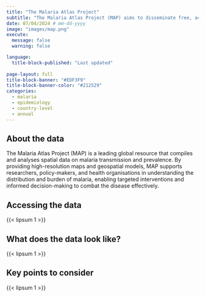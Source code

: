 ```yaml
---
title: "The Malaria Atlas Project"
subtitle: "The Malaria Atlas Project (MAP) aims to disseminate free, accurate and up-to-date geographical information on malaria and associated topics."
date: 07/04/2024 # mm-dd-yyyy
image: "images/map.png"
execute:
  message: false
  warning: false

language: 
  title-block-published: "Last updated"
  
page-layout: full
title-block-banner: "#EDF3F9"
title-block-banner-color: "#212529"
categories:
  - malaria
  - epidemiology
  - country-level
  - annual
---
```


## About the data

The Malaria Atlas Project (MAP) is a leading global resource that compiles and analyses spatial data on malaria transmission and prevalence. By providing high-resolution maps and geospatial models, MAP supports researchers, policy-makers, and health organisations in understanding the distribution and burden of malaria, enabling targeted interventions and informed decision-making to combat the disease effectively.

## Accessing the data

{{< lipsum 1 >}}

## What does the data look like?

{{< lipsum 1 >}}

## Key points to consider

{{< lipsum 1 >}}